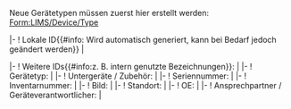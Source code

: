 <noinclude>
{{OslTemplate:Helper/Docu/FormTemplate}}

{{OslTemplate:LIMS/Common/Link |Create|Device|Instance}}
<!-- {{{info|page name=LabObject:<OslTemplate:LIMS/Device/Instance[short_timestamp]>-<OslTemplate:LIMS/Device/Instance[creator_abbreviation]>-<unique number;start=0001>-<OslTemplate:LIMS/Device/Instance[type_symbol]>}}} -->
</noinclude><includeonly>
Neue Gerätetypen müssen zuerst hier erstellt werden: [[Form:LIMS/Device/Type]]
{{{info|page name={{OslTemplate:ID/UUID |namespace=LabObject}} }}}
<div id="wikiPreview" style="display: none; padding-bottom: 25px; margin-bottom: 25px; border-bottom: 1px solid #AAAAAA;"></div>
{{{for template|OslTemplate:LIMS/Device/Instance}}}
{{OslTemplate:LIMS/Form/Common/Header}}<!-- hidden fields 
--><!-- {{{field|uuid|default=uuid|hidden}}} -->{{{field|type_symbol|hidden}}}{{{field|short_timestamp|hidden}}}{{{field|creator_abbreviation|hidden}}}
|-
! Lokale ID{{#info: Wird automatisch generiert, kann bei Bedarf jedoch geändert werden}}
| <div class="uniquePatternedField" data-pattern="${short_timestamp}-${user_abbreviation}-${unique_number}-di">{{{field|id|mandatory|property=HasId|size=25|unique}}}</div> 
|-
! Weitere IDs{{#info:z. B. intern genutzte Bezeichnungen}}: 
| {{{field|additional_ids|input type=tokens}}}
|- 
! Gerätetyp: 
| {{{field|type|input type=combobox|values from category=LIMS/Device/Type|required}}} 
|-
! Untergeräte / Zubehör: 
| {{{field|accessory|list|delimiter=;|input type=tokens|values from category=LIMS/Device/Instance}}}
|-
! Seriennummer: 
| {{{field|manufacturer_instance_id}}} 
|-
! Inventarnummer: 
| {{{field|inventory_number}}}
|-
! Bild: 
| {{{field|image|uploadable|image preview}}} 
|-
! Standort: 
| {{{field|location|input type=combobox|values from concept=LIMS/Location/Instance}}}
|-
! OE: 
| {{{field|department}}}
|-
! Ansprechpartner / Geräteverantwortlicher: 
| {{{field|responsible_person|list|delimiter=;|input type=tokens|values from namespace=User}}}
{{OslTemplate:LIMS/Form/Common/Footer |template=OslTemplate:LIMS/Device/Instance}}
</includeonly>